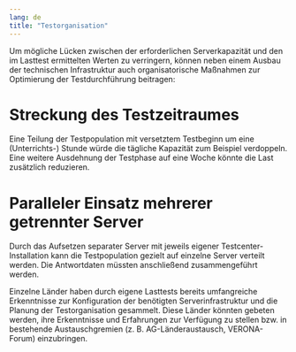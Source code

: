 ```yaml
---
lang: de
title: "Testorganisation"
---
```


Um mögliche Lücken zwischen der erforderlichen Serverkapazität und den im Lasttest ermittelten Werten zu verringern, können neben einem Ausbau der technischen Infrastruktur auch organisatorische Maßnahmen zur Optimierung der Testdurchführung beitragen:

# Streckung des Testzeitraumes

Eine Teilung der Testpopulation mit versetztem Testbeginn um eine (Unterrichts-) Stunde würde die tägliche Kapazität zum Beispiel verdoppeln. Eine weitere Ausdehnung der Testphase auf eine Woche könnte die Last zusätzlich reduzieren.

# Paralleler Einsatz mehrerer getrennter Server

Durch das Aufsetzen separater Server mit jeweils eigener Testcenter-Installation kann die Testpopulation gezielt auf einzelne Server verteilt werden. Die Antwortdaten müssten anschließend zusammengeführt werden.

Einzelne Länder haben durch eigene Lasttests bereits umfangreiche Erkenntnisse zur Konfiguration der benötigten Serverinfrastruktur und die Planung der Testorganisation gesammelt. Diese Länder könnten gebeten werden, ihre Erkenntnisse und Erfahrungen zur Verfügung zu stellen bzw. in bestehende Austauschgremien (z. B. AG-Länderaustausch, VERONA-Forum) einzubringen.
